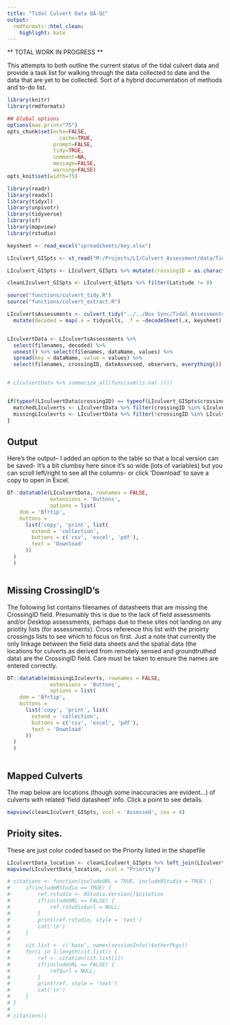 ```yaml
---
title: "Tidal Culvert Data QA-QC"
output: 
  rmdformats::html_clean:
    highlight: kate
---
```

** TOTAL WORK IN PROGRESS **

This attempts to both outline the current status of the tidal culvert data and provide a task list for walking through the data collected to date and the data that are yet to be collected. Sort of a hybrid documentation of methods and to-do list.

```r
library(knitr)
library(rmdformats)

## Global options
options(max.print="75")
opts_chunk$set(echo=FALSE,
	             cache=TRUE,
               prompt=FALSE,
               tidy=TRUE,
               comment=NA,
               message=FALSE,
               warning=FALSE)
opts_knit$set(width=75)

library(readr)
library(readxl)
library(tidyxl)
library(unpivotr)
library(tidyverse)
library(sf)
library(mapview)
library(rstudio)

keysheet <- read_excel("spreadsheets/key.xlsx")

LIculvert_GISpts <- st_read("M:/Projects/LI/Culvert_Assessment/data/Tidal Crossings/TidalCrossings_20180712.shp")

LIculvert_GISpts <- LIculvert_GISpts %>% mutate(crossingID = as.character(Tidal_ID))

cleanLIculvert_GISpts <- LIculvert_GISpts %>% filter(Latitude != 0)

source("functions/culvert_tidy.R")
source("functions/culvert_extract.R")    
```



```r


LIculvertsAssessments <- culvert_tidy("../../Box Sync/Tidal Assessments/Culvert Excel Sheets") %>% 
  mutate(decoded = map(.x = tidycells, .f = ~decodeSheet(.x, keysheet))) # this is where the sausage is made. 


LIculvertData <- LIculvertsAssessments %>% 
  select(filenames, decoded) %>% 
  unnest() %>% select(filenames, dataName, values) %>% 
  spread(key = dataName, value = values) %>% 
  select(filenames, crossingID, dateAssessed, observers, everything()) # organize the order of the columns.


# LIculvertData %>% summarize_all(funs(sum(is.na(.))))


if(typeof(LIculvertData$crossingID) == typeof(LIculvert_GISpts$crossingID)){ # Are the two columns the same datatype?
  matchedLIculverts <- LIculvertData %>% filter(crossingID %in% LIculvert_GISpts$crossingID) %>% select(filenames, crossingID)
  missingLIculevrts <- LIculvertData %>% filter(!crossingID %in% LIculvert_GISpts$crossingID) %>% select(filenames, crossingID)
}


```
## Output 
Here's the output-- 
I added an option to the table so that a local version can be saved- It's a bit clumbsy here since it's so wide (lots of variables) but you can scroll left/right to see all the columns- or click 'Download' to save a copy to open in Excel.
 
```r
DT::datatable(LIculvertData, rownames = FALSE, 
              extensions = 'Buttons', 
              options = list(
    dom = 'Bfrtip',
    buttons =
      list('copy', 'print', list(
        extend = 'collection',
        buttons = c('csv', 'excel', 'pdf'),
        text = 'Download'
      ))
  )
  )



```


## Missing CrossingID's 
The following list contains filenames of datasheets that are missing the CrossingID field. Presumably this is due to the lack of field assessments and/or Desktop assessments, perhaps due to these sites not landing on any priotity lists (for assessments). Cross reference this list with the prioirty crossings lists to see which to focus on first. Just a note that currently the only linkage between the field data sheets and the spatial data (the locations for culverts as derived from remotely sensed and groundtruthed data) are the CrossingID field. Care must be taken to ensure the names are entered correctly.  

```r
DT::datatable(missingLIculevrts, rownames = FALSE, 
              extensions = 'Buttons', 
              options = list(
    dom = 'Bfrtip',
    buttons =
      list('copy', 'print', list(
        extend = 'collection',
        buttons = c('csv', 'excel', 'pdf'),
        text = 'Download'
      ))
  )
  )



```


## Mapped Culverts
The map below are locations (though some inaccuracies are evident...) of culverts with related 'field datasheet' info. Click a point to see details. 

```r

mapview(cleanLIculvert_GISpts, zcol = 'Assessed', cex = 4)


```

## Prioity sites.  
These are just color coded based on the Priority listed in the shapefile
```r

LIculvertData_location <- cleanLIculvert_GISpts %>% left_join(LIculvertData, by = "crossingID")
mapview(LIculvertData_location, zcol = "Priority")

```


```r
# citations <- function(includeURL = TRUE, includeRStudio = TRUE) {
#     if(includeRStudio == TRUE) {
#         ref.rstudio <- RStudio.Version()$citation
#         if(includeURL == FALSE) {
#             ref.rstudio$url = NULL;
#         }
#         print(ref.rstudio, style = 'text')
#         cat('\n')
#     }
#
#     cit.list <- c('base', names(sessionInfo()$otherPkgs))
#     for(i in 1:length(cit.list)) {
#         ref <- citation(cit.list[i])
#         if(includeURL == FALSE) {
#             ref$url = NULL;
#         }
#         print(ref, style = 'text')
#         cat('\n')
#     }
# }
#
# citations()
```



